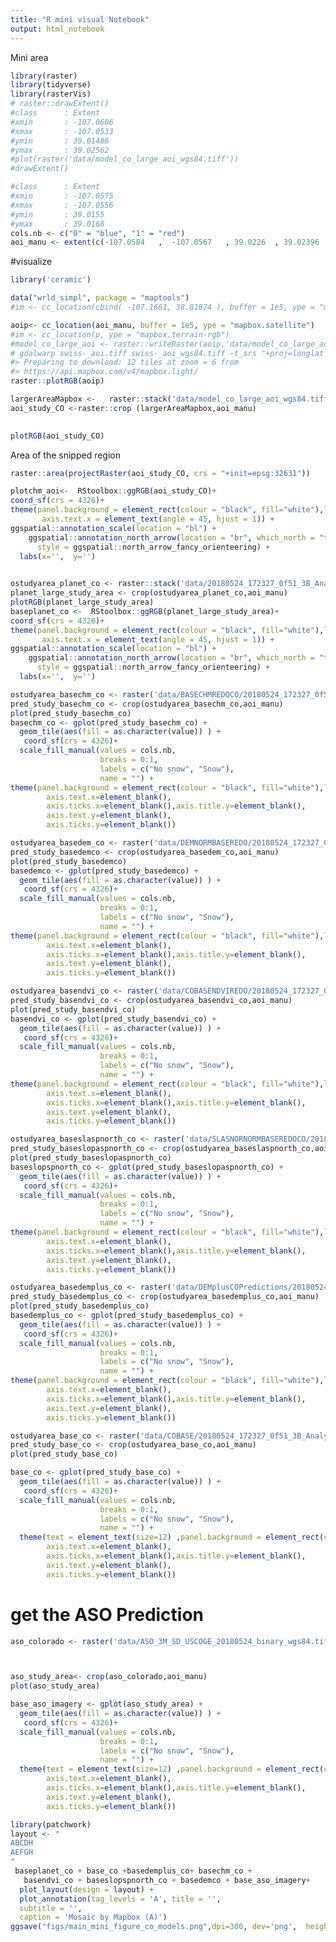 ```yaml
---
title: "R mini visual Notebook"
output: html_notebook
---
```


Mini area

```r
library(raster)
library(tidyverse)
library(rasterVis)
# raster::drawExtent()
#class      : Extent 
#xmin       : -107.0606 
#xmax       : -107.0533 
#ymin       : 39.01486 
#ymax       : 39.02562 
#plot(raster('data/model_co_large_aoi_wgs84.tiff'))
#drawExtent()

#class      : Extent 
#xmin       : -107.0575 
#xmax       : -107.0556 
#ymin       : 39.0155 
#ymax       : 39.0168 
cols.nb <- c("0" = "blue", "1" = "red")
aoi_manu <- extent(c(-107.0584   ,  -107.0567   , 39.0226  , 39.02396  ))
```

#visualize
```r
library('ceramic')

data("wrld_simpl", package = "maptools")
#im <- cc_location(cbind( -107.1661, 38.81874 ), buffer = 1e5, ype = "mapbox.satellite")

aoip<- cc_location(aoi_manu, buffer = 1e5, ype = "mapbox.satellite")
#im <- cc_location(p, ype = "mapbox.terrain-rgb")
#model_co_large_aoi <- raster::writeRaster(aoip,'data/model_co_large_aoi.tiff',overwrite=TRUE)
# gdalwarp swiss-_aoi.tiff swiss-_aoi_wgs84.tiff -t_srs "+proj=longlat +ellps=WGS84"
#> Preparing to download: 12 tiles at zoom = 6 from 
#> https://api.mapbox.com/v4/mapbox.light/
raster::plotRGB(aoip)
```

```r

largerAreaMapbox <-   raster::stack('data/model_co_large_aoi_wgs84.tiff')
aoi_study_CO <-raster::crop (largerAreaMapbox,aoi_manu)
  

plotRGB(aoi_study_CO)
```
Area of the snipped region
```r

raster::area(projectRaster(aoi_study_CO, crs = "+init=epsg:32631"))
```

```r
plotchm_aoi<-  RStoolbox::ggRGB(aoi_study_CO)+
coord_sf(crs = 4326)+
theme(panel.background = element_rect(colour = "black", fill="white"),legend.position = "none",
       axis.text.x = element_text(angle = 45, hjust = 1)) +
ggspatial::annotation_scale(location = "bl") +
    ggspatial::annotation_north_arrow(location = "br", which_north = "true", height = unit(1.5, "cm"),
      style = ggspatial::north_arrow_fancy_orienteering) +
  labs(x='',  y='') 
  
```

```r
ostudyarea_planet_co <- raster::stack('data/20180524_172327_0f51_3B_AnalyticMS_SR_clip_wgs84.tiff')
planet_large_study_area <- crop(ostudyarea_planet_co,aoi_manu)
plotRGB(planet_large_study_area)
baseplanet_co <-  RStoolbox::ggRGB(planet_large_study_area)+
coord_sf(crs = 4326)+
theme(panel.background = element_rect(colour = "black", fill="white"),legend.position = "none",
       axis.text.x = element_text(angle = 45, hjust = 1)) +
ggspatial::annotation_scale(location = "bl") +
    ggspatial::annotation_north_arrow(location = "br", which_north = "true", height = unit(1.5, "cm"),
      style = ggspatial::north_arrow_fancy_orienteering) +
  labs(x='',  y='') 
```

```r
ostudyarea_basechm_co <- raster('data/BASECHMREDOCO/20180524_172327_0f51_3B_AnalyticMS_SR_clip_merged.tif')
pred_study_basechm_co <- crop(ostudyarea_basechm_co,aoi_manu)
plot(pred_study_basechm_co)
basechm_co <- gplot(pred_study_basechm_co) + 
  geom_tile(aes(fill = as.character(value)) ) +
   coord_sf(crs = 4326)+
  scale_fill_manual(values = cols.nb,
                    breaks = 0:1,
                    labels = c("No snow", "Snow"),
                    name = "") +
theme(panel.background = element_rect(colour = "black", fill="white"),legend.position = "none", axis.title.x=element_blank(),
        axis.text.x=element_blank(),
        axis.ticks.x=element_blank(),axis.title.y=element_blank(),
        axis.text.y=element_blank(),
        axis.ticks.y=element_blank()) 
```


```r
ostudyarea_basedem_co <- raster('data/DEMNORMBASEREDO/20180524_172327_0f51_3B_AnalyticMS_SR_clip_merged.tif')
pred_study_basedemco <- crop(ostudyarea_basedem_co,aoi_manu)
plot(pred_study_basedemco)
basedemco <- gplot(pred_study_basedemco) + 
  geom_tile(aes(fill = as.character(value)) ) +
   coord_sf(crs = 4326)+
  scale_fill_manual(values = cols.nb,
                    breaks = 0:1,
                    labels = c("No snow", "Snow"),
                    name = "") +
theme(panel.background = element_rect(colour = "black", fill="white"),legend.position = "none", axis.title.x=element_blank(),
        axis.text.x=element_blank(),
        axis.ticks.x=element_blank(),axis.title.y=element_blank(),
        axis.text.y=element_blank(),
        axis.ticks.y=element_blank()) 
```

```r
ostudyarea_basendvi_co <- raster('data/COBASENDVIREDO/20180524_172327_0f51_3B_AnalyticMS_SR_clip_merged.tif')
pred_study_basendvi_co <- crop(ostudyarea_basendvi_co,aoi_manu)
plot(pred_study_basendvi_co)
basendvi_co <- gplot(pred_study_basendvi_co) + 
  geom_tile(aes(fill = as.character(value)) ) +
   coord_sf(crs = 4326)+
  scale_fill_manual(values = cols.nb,
                    breaks = 0:1,
                    labels = c("No snow", "Snow"),
                    name = "") +
theme(panel.background = element_rect(colour = "black", fill="white"),legend.position = "none", axis.title.x=element_blank(),
        axis.text.x=element_blank(),
        axis.ticks.x=element_blank(),axis.title.y=element_blank(),
        axis.text.y=element_blank(),
        axis.ticks.y=element_blank()) 
```
```r
ostudyarea_baseslaspnorth_co <- raster('data/SLASNORNORMBASEREDOCO/20180524_172327_0f51_3B_AnalyticMS_SR_clip_merged.tif')
pred_study_baseslopaspnorth_co <- crop(ostudyarea_baseslaspnorth_co,aoi_manu)
plot(pred_study_baseslopaspnorth_co)
baseslopspnorth_co <- gplot(pred_study_baseslopaspnorth_co) + 
  geom_tile(aes(fill = as.character(value)) ) +
   coord_sf(crs = 4326)+
  scale_fill_manual(values = cols.nb,
                    breaks = 0:1,
                    labels = c("No snow", "Snow"),
                    name = "") +
theme(panel.background = element_rect(colour = "black", fill="white"),legend.position = "none", axis.title.x=element_blank(),
        axis.text.x=element_blank(),
        axis.ticks.x=element_blank(),axis.title.y=element_blank(),
        axis.text.y=element_blank(),
        axis.ticks.y=element_blank()) 
```

```r
ostudyarea_basedemplus_co <- raster('data/DEMplusCOPredictions/20180524_172327_0f51_3B_AnalyticMS_SR_clip_merged.tif')
pred_study_basedemplus_co <- crop(ostudyarea_basedemplus_co,aoi_manu)
plot(pred_study_basedemplus_co)
basedemplus_co <- gplot(pred_study_basedemplus_co) + 
  geom_tile(aes(fill = as.character(value)) ) +
   coord_sf(crs = 4326)+
  scale_fill_manual(values = cols.nb,
                    breaks = 0:1,
                    labels = c("No snow", "Snow"),
                    name = "") +
theme(panel.background = element_rect(colour = "black", fill="white"),legend.position = "none", axis.title.x=element_blank(),
        axis.text.x=element_blank(),
        axis.ticks.x=element_blank(),axis.title.y=element_blank(),
        axis.text.y=element_blank(),
        axis.ticks.y=element_blank()) 
```

```r
ostudyarea_base_co <- raster('data/COBASE/20180524_172327_0f51_3B_AnalyticMS_SR_clip_merged.tif')
pred_study_base_co <- crop(ostudyarea_base_co,aoi_manu)
plot(pred_study_base_co)
```

```r
base_co <- gplot(pred_study_base_co) + 
  geom_tile(aes(fill = as.character(value)) ) +
   coord_sf(crs = 4326)+
  scale_fill_manual(values = cols.nb,
                    breaks = 0:1,
                    labels = c("No snow", "Snow"),
                    name = "") +
  theme(text = element_text(size=12) ,panel.background = element_rect(colour = "black", fill="white"),legend.position = "none", axis.title.x=element_blank(),
        axis.text.x=element_blank(),
        axis.ticks.x=element_blank(),axis.title.y=element_blank(),
        axis.text.y=element_blank(),
        axis.ticks.y=element_blank()) 
```


# get the ASO Prediction

```r
aso_colorado <- raster('data/ASO_3M_SD_USCOGE_20180524_binary_wgs84.tif')



aso_study_area<- crop(aso_colorado,aoi_manu)
plot(aso_study_area)
```
```r
base_aso_imagery <- gplot(aso_study_area) + 
  geom_tile(aes(fill = as.character(value)) ) +
   coord_sf(crs = 4326)+
  scale_fill_manual(values = cols.nb,
                    breaks = 0:1,
                    labels = c("No snow", "Snow"),
                    name = "") +
  theme(text = element_text(size=12) ,panel.background = element_rect(colour = "black", fill="white"),legend.position = "none", axis.title.x=element_blank(),
        axis.text.x=element_blank(),
        axis.ticks.x=element_blank(),axis.title.y=element_blank(),
        axis.text.y=element_blank(),
        axis.ticks.y=element_blank()) 
```


```r
library(patchwork)
layout <- "
ABCDH
AEFGH
"
 baseplanet_co + base_co +basedemplus_co+ basechm_co +
   basendvi_co + baseslopspnorth_co + basedemco + base_aso_imagery+
  plot_layout(design = layout) +
  plot_annotation(tag_levels = 'A', title = '',
  subtitle = '',
  caption = 'Mosaic by Mapbox (A)') 
ggsave("figs/main_mini_figure_co_models.png",dpi=300, dev='png',  height=8, width=10,units="in")
```